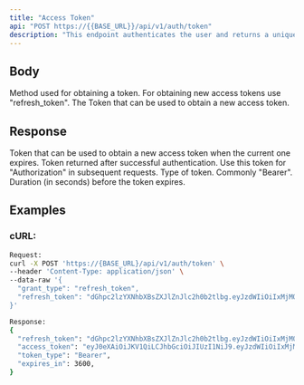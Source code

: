```yaml
---
title: "Access Token"
api: "POST https://{{BASE_URL}}/api/v1/auth/token"
description: "This endpoint authenticates the user and returns a unique token for subsequent requests."
---
```


## Body

<ParamField body="grant_type" type="string" required>
  Method used for obtaining a token. For obtaining new access tokens use "refresh_token".
</ParamField>

<ParamField body="refresh_token" type="string" required>
  The Token that can be used to obtain a new access token.
</ParamField>


## Response

<ResponseField name="refresh_token" type="string" required>
  Token that can be used to obtain a new access token when the current one expires.
</ResponseField>

<ResponseField name="access_token" type="string" required>
  Token returned after successful authentication. Use this token for "Authorization" in subsequent requests.
</ResponseField>

<ResponseField name="token_type" type="string">
  Type of token. Commonly "Bearer".
</ResponseField>

<ResponseField name="expires_in" type="number">
  Duration (in seconds) before the token expires.
</ResponseField>

## Examples

### cURL:

```bash
Request:
curl -X POST 'https://{BASE_URL}/api/v1/auth/token' \
--header 'Content-Type: application/json' \
--data-raw '{
  "grant_type": "refresh_token",
  "refresh_token": "dGhpc2lzYXNhbXBsZXJlZnJlc2h0b2tlbg.eyJzdWIiOiIxMjM0NTY3ODkwIiwibmFtZSI6IkpvaG4gRG9lIiwiaWF0IjoxNTE2MjM5MDIyfQ.SflKxwRJSMeKKF2QT4fwpMeJf36POk6yJV_adQss233x"
}'

Response:
{
  "refresh_token": "dGhpc2lzYXNhbXBsZXJlZnJlc2h0b2tlbg.eyJzdWIiOiIxMjM0NTY3ODkwIiwibmFtZSI6IkpvaG4gRG9lIiwiaWF0IjoxNTE2MjM5MDIyfQ.SflKxwRJSMeKKF2QT4fwpMeJf36POk6yJV_adQss233x",
  "access_token": "eyJ0eXAiOiJKV1QiLCJhbGciOiJIUzI1NiJ9.eyJzdWIiOiIxMjM0NTY3ODkwIiwibmFtZSI6IkpvaG4gRG9lIiwiaWF0IjoxNTE2MjM5MDIyfQ.SflKxwRJSMeKKF2QT4fwpMeJf36POk6yJV_adQssw5c",
  "token_type": "Bearer",
  "expires_in": 3600,
}
